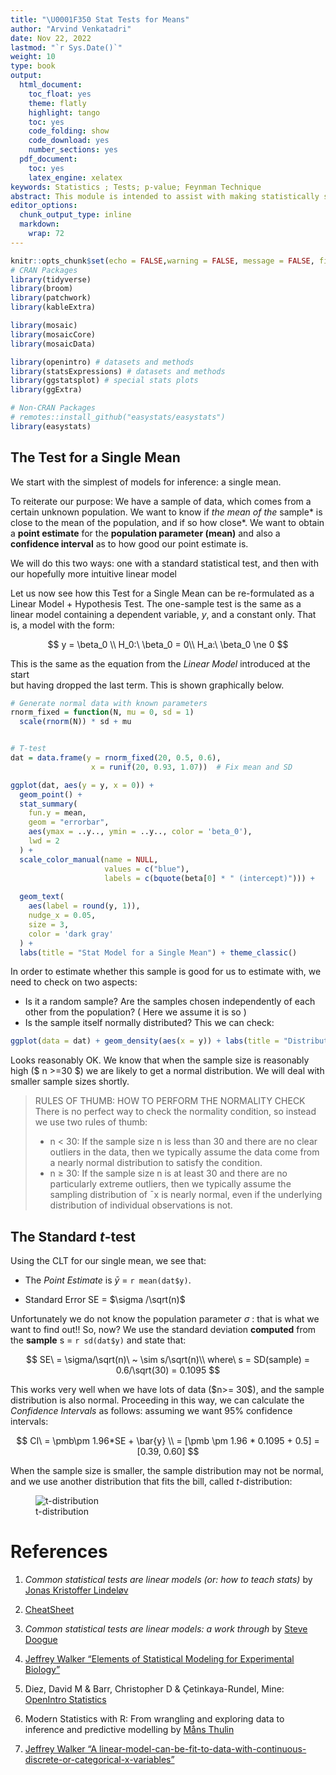 ```yaml
---
title: "\U0001F350 Stat Tests for Means"
author: "Arvind Venkatadri"
date: Nov 22, 2022
lastmod: "`r Sys.Date()`"
weight: 10
type: book
output:
  html_document:
    toc_float: yes
    theme: flatly
    highlight: tango
    toc: yes
    code_folding: show
    code_download: yes
    number_sections: yes
  pdf_document:
    toc: yes
    latex_engine: xelatex
keywords: Statistics ; Tests; p-value; Feynman Technique
abstract: This module is intended to assist with making statistically significant insights that drive business decisions. This document deals with the basics of stats. The method followed is that of Jonas Lindoloev, wherein every stat test is treated as a linear model `y = mx + c`.
editor_options: 
  chunk_output_type: inline
  markdown: 
    wrap: 72
---
```


```r
knitr::opts_chunk$set(echo = FALSE,warning = FALSE, message = FALSE, fig.align = "centre", scipen = 1, digits = 3, fig.width = 7, fig.height = 5)
# CRAN Packages
library(tidyverse)
library(broom)
library(patchwork)
library(kableExtra)

library(mosaic)
library(mosaicCore)
library(mosaicData)

library(openintro) # datasets and methods
library(statsExpressions) # datasets and methods
library(ggstatsplot) # special stats plots
library(ggExtra)

# Non-CRAN Packages
# remotes::install_github("easystats/easystats")
library(easystats)

```

## The Test for a Single Mean

We start with the simplest of models for inference: a single mean.

To reiterate our purpose: We have a sample of data, which comes from a
certain unknown population. We want to know if *the mean of the*
sample\* is close to the mean of the population, and if so how close\*.
We want to obtain a **point estimate** for the **population parameter
(mean)** and also a **confidence interval** as to how good our point
estimate is.

We will do this two ways: one with a standard statistical test, and then
with our hopefully more intuitive linear model

Let us now see how this Test for a Single Mean can be re-formulated as a
Linear Model + Hypothesis Test. The one-sample test is the same as a
linear model containing a dependent variable, $y$, and a constant only.
That is, a model with the form:

$$
y = \beta_0 \\
H_0:\ \beta_0 = 0\\
H_a:\ \beta_0 \ne 0
$$

This is the same as the equation from the *Linear Model* introduced at
the start\
but having dropped the last term. This is shown graphically below.

```r
# Generate normal data with known parameters
rnorm_fixed = function(N, mu = 0, sd = 1)
  scale(rnorm(N)) * sd + mu


# T-test
dat = data.frame(y = rnorm_fixed(20, 0.5, 0.6),
                  x = runif(20, 0.93, 1.07))  # Fix mean and SD

ggplot(dat, aes(y = y, x = 0)) +
  geom_point() + 
  stat_summary(
    fun.y = mean,
    geom = "errorbar",
    aes(ymax = ..y.., ymin = ..y.., color = 'beta_0'),
    lwd = 2
  ) +
  scale_color_manual(name = NULL,
                     values = c("blue"),
                     labels = c(bquote(beta[0] * " (intercept)"))) +
  
  geom_text(
    aes(label = round(y, 1)),
    nudge_x = 0.05,
    size = 3,
    color = 'dark gray'
  ) +
  labs(title = "Stat Model for a Single Mean") + theme_classic()


```

In order to estimate whether this sample is good for us to estimate
with, we need to check on two aspects:

-   Is it a random sample? Are the samples chosen independently of each
    other from the population? ( Here we assume it is so )
-   Is the sample itself normally distributed? This we can check:

```r
ggplot(data = dat) + geom_density(aes(x = y)) + labs(title = "Distribution of the Sample") + theme_classic()

```

Looks reasonably OK. We know that when the sample size is reasonably
high (\$ n \>=30 \$) we are likely to get a normal distribution. We will
deal with smaller sample sizes shortly.

> RULES OF THUMB: HOW TO PERFORM THE NORMALITY CHECK There is no perfect
> way to check the normality condition, so instead we use two rules of
> thumb:
>
> -   n \< 30: If the sample size n is less than 30 and there are no
>     clear outliers in the data, then we typically assume the data come
>     from a nearly normal distribution to satisfy the condition.
> -   n ≥ 30: If the sample size n is at least 30 and there are no
>     particularly extreme outliers, then we typically assume the
>     sampling distribution of ¯x is nearly normal, even if the
>     underlying distribution of individual observations is not.

## The Standard *t*-test

Using the CLT for our single mean, we see that:

-   The *Point Estimate* is $\bar{y}$ = `r mean(dat$y)`.

-   Standard Error SE = $\sigma /\sqrt(n)$

Unfortunately we do not know the population parameter $\sigma$ : that is
what we want to find out!! So, now? We use the standard deviation
**computed** from the **sample** s = `r sd(dat$y)` and state that:

$$
SE\ = \sigma/\sqrt(n)\ ~ \sim s/\sqrt(n)\\
where\ s = SD(sample) = 0.6/\sqrt(30) = 0.1095
$$

This works very well when we have lots of data (\$n\>= 30\$), and the
sample distribution is also normal. Proceeding in this way, we can
calculate the *Confidence Intervals* as follows: assuming we want 95%
confidence intervals:

$$
CI\ = \pmb\pm 1.96*SE + \bar{y} \\
= [\pmb \pm 1.96 * 0.1095 + 0.5] = [0.39, 0.60]
$$

When the sample size is smaller, the sample distribution may not be
normal, and we use another distribution that fits the bill, called
*t*-distribution:

![t-distribution](images/t-distribution.png)

# References

1.  *Common statistical tests are linear models (or: how to teach
    stats)* by [Jonas Kristoffer
    Lindeløv](https://lindeloev.github.io/tests-as-linear/)

2.  [CheatSheet](https://lindeloev.github.io/tests-as-linear/linear_tests_cheat_sheet.pdf)

3.  *Common statistical tests are linear models: a work through* by
    [Steve Doogue](https://steverxd.github.io/Stat_tests/)

4.  [Jeffrey Walker "Elements of Statistical Modeling for Experimental
    Biology"](https://www.middleprofessor.com/files/applied-biostatistics_bookdown/_book/)

5.  Diez, David M & Barr, Christopher D & Çetinkaya-Rundel, Mine:
    [OpenIntro Statistics](https://www.openintro.org/book/os/)

6.  Modern Statistics with R: From wrangling and exploring data to
    inference and predictive modelling by [Måns
    Thulin](http://www.modernstatisticswithr.com/)

7.  [Jeffrey Walker "A
    linear-model-can-be-fit-to-data-with-continuous-discrete-or-categorical-x-variables"](https://www.middleprofessor.com/files/applied-biostatistics_bookdown/_book/intro-linear-models.html#a-linear-model-can-be-fit-to-data-with-continuous-discrete-or-categorical-x-variables)
